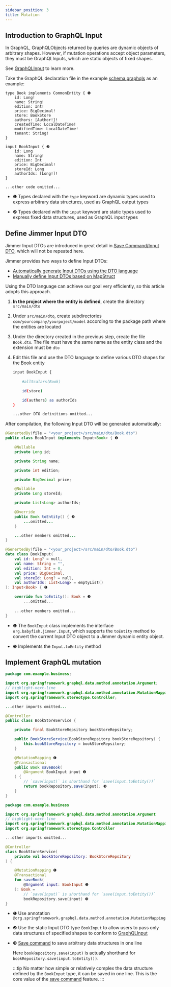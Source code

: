 ```yaml
---
sidebar_position: 3
title: Mutation  
---
```



## Introduction to GraphQL Input

In GraphQL, GraphQLObjects returned by queries are dynamic objects of arbitrary shapes. However, if mutation operations accept object parameters, they must be GraphQLInputs, which are static objects of fixed shapes. 

See [GraphQLInput](https://graphql.org/graphql-js/mutations-and-input-types/) to learn more.

Take the GraphQL declaration file in the example [schema.graphqls](https://github.com/babyfish-ct/jimmer-examples/blob/main/java/jimmer-sql-graphql/service/src/main/resources/graphql/schema.graphqls) as an example:

```
type Book implements CommonEntity { ❶
    id: Long!
    name: String!
    edition: Int!
    price: BigDecimal!
    store: BookStore
    authors: [Author!]!
    createdTime: LocalDateTime!
    modifiedTime: LocalDateTime!
    tenant: String!
}

input BookInput { ❷
    id: Long
    name: String!
    edition: Int
    price: BigDecimal!
    storeId: Long
    authorIds: [Long!]!
}

...other code omitted...
```

-   ❶ Types declared with the `type` keyword are dynamic types used to express arbitrary data structures, used as GraphQL output types

-   ❷ Types declared with the `input` keyword are static types used to express fixed data structures, used as GraphQL input types

## Define Jimmer Input DTO

Jimmer Input DTOs are introduced in great detail in [Save Command/Input DTO](../mutation/save-command/input-dto), which will not be repeated here.

Jimmer provides two ways to define Input DTOs:

-   [Automatically generate Input DTOs using the DTO language](../object/view/dto-language) 
-   [Manually define Input DTOs based on MapStruct](../object/view/mapstruct)

Using the DTO language can achieve our goal very efficiently, so this article adopts this approach.

1.  **In the project where the entity is defined**, create the directory `src/main/dto`

2.  Under `src/main/dto`, create subdirectories `com/yourcompany/yourpoject/model` according to the package path where the entities are located

3.  Under the directory created in the previous step, create the file `Book.dto`. The file must have the same name as the entity class and the extension must be `dto`

4.  Edit this file and use the DTO language to define various DTO shapes for the Book entity

    ```sh title="Book.dto" 
    input BookInput {
        
        #allScalars(Book)

        id(store)

        id(authors) as authorIds
    }

    ...other DTO definitions omitted...
    ```

After compilation, the following Input DTO will be generated automatically:

<Tabs groupId="language">
<TabItem value="java" label="Java">

```java title="BookInput.java"
@GenertedBy(file = "<your_project>/src/main/dto/Book.dto")
public class BookInput implements Input<Book> { ❶

    @Nullable
    private Long id;

    private String name;

    private int edition;

    private BigDecimal price;

    @Nullable
    private Long storeId;

    private List<Long> authorIds;

    @Override
    public Book toEntity() { ❷
        ...omitted...
    }

    ...other members omitted...
}
```

</TabItem>
<TabItem value="kotlin" label="Kotlin">

```kotlin title="BookInput.kt" 
@GenertedBy(file = "<your_project>/src/main/dto/Book.dto")
data class BookInput(
    val id: Long? = null,
    val name: String = "",
    val edition: Int = 0,
    val price: BigDecimal,
    val storeId: Long? = null,
    val authorIds: List<Long> = emptyList()  
): Input<Book> { ❶

    override fun toEntity(): Book = ❷
        ...omitted...
    
    ...other members omitted...
}
```

</TabItem> 
</Tabs>

-   ❶ The `BookInput` class implements the interface `org.babyfish.jimmer.Input`, which supports the `toEntity` method to convert the current Input DTO object to a Jimmer dynamic entity object.

-   ❷ Implements the `Input.toEntity` method

## Implement GraphQL mutation

<Tabs groupId="language">
<TabItem value="java" label="Java">

```java title="BookStoreService.java"
package com.example.business;

import org.springframework.graphql.data.method.annotation.Argument;
// highlight-next-line
import org.springframework.graphql.data.method.annotation.MutationMapping;
import org.springframework.stereotype.Controller;

...other imports omitted...

@Controller
public class BookStoreService {

    private final BookStoreRepsitory bookStoreRepsitory;

    public BookStoreService(BookStoreRepsitory bookStoreRepsitory) {
        this.bookStoreRepsitory = bookStoreRepsitory;
    }

    @MutationMapping ❶
    @Transactional
    public Book saveBook(
        @Argument BookInput input ❷ 
    ) {
        // `save(input)` is shorthand for `save(input.toEntity())`
        return bookRepository.save(input); ❸
    }
}
```

</TabItem>
<TabItem value="kotlin" label="Kotlin">

```kotlin title="BookStoreService.kt"
package com.example.business

import org.springframework.graphql.data.method.annotation.Argument
// highlight-next-line  
import org.springframework.graphql.data.method.annotation.MutationMapping
import org.springframework.stereotype.Controller

...other imports omitted...

@Controller
class BookStoreService(
    private val bookStoreRepository: BookStoreRepsitory
) {

    @MutationMapping ❶
    @Transactional
    fun saveBook(
        @Argument input: BookInput ❷
    ): Book =
        // `save(input)` is shorthand for `save(input.toEntity())`
        bookRepository.save(input) ❸
}
```

</TabItem>
</Tabs>

-   ❶ Use annotation `@org.springframework.graphql.data.method.annotation.MutationMapping`

-   ❷ Use the static Input DTO type `BookInput` to allow users to pass only data structures of specified shapes to conform to [GraphQLInput](https://graphql.org/graphql-js/mutations-and-input-types/)

-   ❸ [Save command](../mutation/save-command) to save arbitrary data structures in one line

    Here `bookRepository.save(input)` is actually shorthand for `bookRepository.save(input.toEntity())`.

    :::tip
    No matter how simple or relatively complex the data structure defined by the `BookInput` type, it can be saved in one line. This is the core value of the [save command](../mutation/save-command) feature.
    :::
```